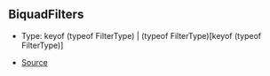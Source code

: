 ## BiquadFilters

- Type: keyof (typeof FilterType) \| (typeof FilterType)\[keyof (typeof FilterType)]

- [Source](https://github.com/Androz2091/discord-player/blob/97a849a/packages/equalizer/src/biquad/Coefficients.ts#L14)